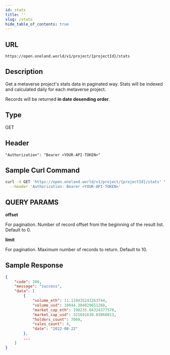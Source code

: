 ```yaml
---
id: stats
title: ''
slug: /stats
hide_table_of_contents: true
---
```


## URL

```
https://open.oneland.world/v1/project/{projectId}/stats
```

## Description

Get a metaverse project's stats data in paginated way. Stats will be indexed and calculated daily for each metaverse project.

Records will be returned **in date desending order**.

## Type

GET

## Header

```
"Authorization": "Bearer <YOUR-API-TOKEN>"
```

## Sample Curl Command
```sh
curl -X GET 'https://open.oneland.world/v1/project/{projectId}/stats' \
  --header 'Authorization: Bearer <YOUR-API-TOKEN>'
```

## QUERY PARAMS

**offset**

For pagination. Number of record offset from the beginning of the result list. Default to 0.

**limit**

For pagination. Maximum number of records to return. Default to 10.

## Sample Response

```json
{
    "code": 200,
    "message": "success",
    "data": [
        {
            "volume_eth": 11.119435243263744,
            "volume_usd": 18044.384029651268,
            "market_cap_eth": 198235.04324377578,
            "market_cap_usd": 321691630.03060013,
            "holders_count": 7069,
            "sales_count": 4,
            "date": "2022-08-22"
        },
        ...
    ]
}
```